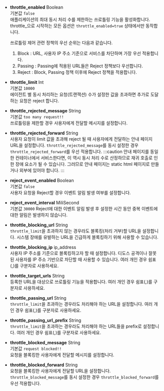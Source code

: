 * **throttle_enabled** <span class='type'>Boolean</span><br/>
    기본값 `false`<br/>
    애플리케이션의 최대 동시 처리 수를 제한하는 쓰로틀링 기능을 활성화합니다. throttle_으로 시작하는 모든 옵션은 `throttle_enabled=true` 상태에서만 동작합니다.

    쓰로틀링 제어 관련 정책의 우선 순위는 다음과 같습니다.

    1. Block : URL, 사용자 IP 주소 기준으로 서비스를 차단하며 가장 우선 적용합니다.
    1. Passing : Passing에 적용된 URL들은 Reject 정책보다 우선합니다.
    1. Reject : Block, Passing 정책 이후에 Reject 정책을 적용합니다.

* **throttle_limit** <span class='type'>Int</span><br/>
기본값 `10000`<br/>
에이전트 별 동시 처리하는 요청(트랜잭션) 수가 설정한 값을 초과하면 추가로 도달하는 요청은 reject 합니다.

* **throttle_rejected_message** <span class='type'>String</span><br/>
기본값 `too many request!!`<br/>
쓰로틀링을 제한할 경우 사용자에게 전달할 메시지를 설정합니다.

* **throttle_rejected_forward** <span class='type'>String</span><br/>
    사용자 요청이 limit 값을 초과해 reject 될 때 사용자에게 전달하는 안내 페이지 URL을 설정합니다. `throttle_rejected_message`를 동시 설정한 경우 `throttle_rejected_forward`를 우선 적용합니다.
:::caution
안내 페이지를 동일한 컨테이너에서 서비스한다면, 이 역시 동시 처리 수로 산정하므로 재귀 호출로 인한 장애 요소가 될 수 있습니다. 그러므로 안내 페이지는 static html 페이지로 만들거나 외부에 있어야 합니다.
:::

* **reject_event_enabled** <span class='type'>Boolean</span><br/>
기본값 `false`<br/>
사용자 요청을 Reject할 경우 이벤트 알림 발생 여부를 설정합니다.

* **reject_event_interval** <span class='type'>MiliSecond</span><br/>
기본값 `30000`
Reject에 대한 이벤트 알림 발생 후 설정한 시간 동안 중복 이벤트에 대한 알림은 발생하지 않습니다.

* **throttle_blocking_url** <span class='type'>String</span><br/>
`throttle_limit`을 초과하지 않는 경우라도 블록킹(처리 거부)할 URL을 설정합니다. 시스템 장애를 유발하는 URL을 긴급하게 블록킹하기 위해 사용할 수 있습니다.

* **throttle_blocking_ip** <span class='type'>ip_address</span><br/>
사용자 IP 주소를 기준으로 블록킹하고자 할 때 설정합니다. 디도스 공격이나 잘못된 사용자를 IP 주소 기반으로 차단할 때 사용할 수 있습니다. 여러 개인 경우 쉼표(,)를 구분자로 사용하세요.

* **throttle_target_urls** <span class='type'>String</span><br/>
등록한 URL을 대상으로 쓰로틀링 기능을 적용합니다. 여러 개인 경우 쉼표(,)를 구분자로 사용하세요.

* **throttle_passing_url** <span class='type'>String</span><br/>
`throttle_limit`을 초과하는 경우라도 처리해야 하는 URL을 설정합니다. 여러 개인 경우 쉼표(,)를 구분자로 사용하세요.

* **throttle_passing_url_prefix** <span class='type'>String</span><br/>
`throttle_limit`을 초과하는 경우라도 처리해야 하는 URL들을 prefix로 설정합니다. 여러 개인 경우 쉼표(,)를 구분자로 사용하세요.

* **throttle_blocked_message** <span class='type'>String</span><br/>
기본값 `request blocked!!`<br/>
요청을 블록킹한 사용자에게 전달할 메시지를 설정합니다.

* **throttle_blocked_forward** <span class='type'>String</span><br/>
요청을 블록킹한 사용자에게 전달할 URL을 설정합니다. `throttle_blocked_message`를 동시 설정한 경우 `throttle_blocked_forward`를 우선 적용합니다.